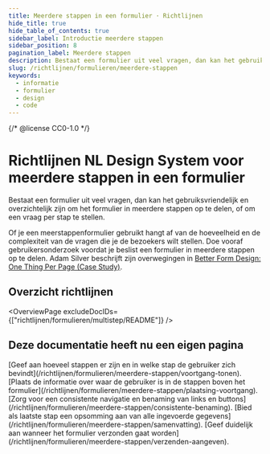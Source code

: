 ```yaml
---
title: Meerdere stappen in een formulier · Richtlijnen
hide_title: true
hide_table_of_contents: true
sidebar_label: Introductie meerdere stappen
sidebar_position: 8
pagination_label: Meerdere stappen
description: Bestaat een formulier uit veel vragen, dan kan het gebruiksvriendelijk en overzichtelijk zijn om het formulier in meerdere stappen op te delen, of om een vraag per stap te stellen.
slug: /richtlijnen/formulieren/meerdere-stappen
keywords:
  - informatie
  - formulier
  - design
  - code
---
```


{/* @license CC0-1.0 */}


# Richtlijnen NL Design System voor meerdere stappen in een formulier

Bestaat een formulier uit veel vragen, dan kan het gebruiksvriendelijk en overzichtelijk zijn om het formulier in meerdere stappen op te delen, of om een vraag per stap te stellen.

Of je een meerstappenformulier gebruikt hangt af van de hoeveelheid en de complexiteit van de vragen die je de bezoekers wilt stellen. Doe vooraf gebruikersonderzoek voordat je beslist een formulier in meerdere stappen op te delen. Adam Silver beschrijft zijn overwegingen in [<span lang="en">Better Form Design: One Thing Per Page (Case Study)</span>](https://www.smashingmagazine.com/2017/05/better-form-design-one-thing-per-page/).

## Overzicht richtlijnen

<OverviewPage excludeDocIDs={["richtlijnen/formulieren/multistep/README"]} />

## Deze documentatie heeft nu een eigen pagina

<FragmentRedirect id="geef-aan-hoeveel-stappen-er-zijn-en-in-welke-stap-de-gebruiker-zich-bevindt">
  [Geef aan hoeveel stappen er zijn en in welke stap de gebruiker zich
  bevindt](/richtlijnen/formulieren/meerdere-stappen/voortgang-tonen).
</FragmentRedirect>
<FragmentRedirect id="plaats-de-informatie-over-waar-de-gebruiker-is-in-de-stappen-boven-het-formulier">
  [Plaats de informatie over waar de gebruiker is in de stappen boven het
  formulier](/richtlijnen/formulieren/meerdere-stappen/plaatsing-voortgang).
</FragmentRedirect>
<FragmentRedirect id="zorg-voor-een-consistente-navigatie-en-benaming-van-links-en-buttons">
  [Zorg voor een consistente navigatie en benaming van links en
  buttons](/richtlijnen/formulieren/meerdere-stappen/consistente-benaming).
</FragmentRedirect>
<FragmentRedirect id="bied-als-laatste-stap-een-opsomming-aan-van-alle-ingevoerde-gegevens">
  [Bied als laatste stap een opsomming aan van alle ingevoerde
  gegevens](/richtlijnen/formulieren/meerdere-stappen/samenvatting).
</FragmentRedirect>
<FragmentRedirect id="geef-duidelijk-aan-wanneer-het-formulier-verzonden-gaat-worden">
  [Geef duidelijk aan wanneer het formulier verzonden gaat
  worden](/richtlijnen/formulieren/meerdere-stappen/verzenden-aangeven).
</FragmentRedirect>

<FooterInfo />
